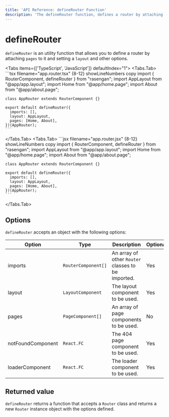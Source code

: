 ```yaml
---
title: 'API Reference: defineRouter Function'
description: 'The defineRouter function, defines a router by attaching pages to it and setting a layout and other options.'
---
```



# defineRouter

`defineRouter` is an utility function that allows you to define a router by attaching `pages` to it and setting a `layout` and other options.

<Tabs items={['TypeScript', 'JavaScript']} defaultIndex="1">
  <Tabs.Tab>
    ```tsx filename="app.router.tsx" {8-12} showLineNumbers copy
    import { RouterComponent, defineRouter } from "rasengan";
    import AppLayout from "@app/app.layout";
    import Home from "@app/home.page";
    import About from "@app/about.page";

    class AppRouter extends RouterComponent {}

    export default defineRouter({
      imports: [],
      layout: AppLayout,
      pages: [Home, About],
    })(AppRouter);
    ```

  </Tabs.Tab>
  <Tabs.Tab>
    ```jsx filename="app.router.jsx" {8-12} showLineNumbers copy
    import { RouterComponent, defineRouter } from "rasengan";
    import AppLayout from "@app/app.layout";
    import Home from "@app/home.page";
    import About from "@app/about.page";

    class AppRouter extends RouterComponent {}

    export default defineRouter({
      imports: [],
      layout: AppLayout,
      pages: [Home, About],
    })(AppRouter);
    ```

  </Tabs.Tab>
</Tabs>

## Options

`defineRouter` accepts an object with the following options:

| Option            | Type                | Description                                        | Optional |
| ----------------- | ------------------- | -------------------------------------------------- | -------- |
| imports           | `RouterComponent[]` | An array of other `Router` classes to be imported. | Yes      |
| layout            | `LayoutComponent`   | The layout component to be used.                   | Yes      |
| pages             | `PageComponent[]`   | An array of page components to be used.            | No       |
| notFoundComponent | `React.FC`          | The 404 page component to be used.                 | Yes      |
| loaderComponent   | `React.FC`          | The loader component to be used.                   | Yes      |

## Returned value

`defineRouter` returns a function that accepts a `Router` class and returns a new `Router` instance object with the options defined.
